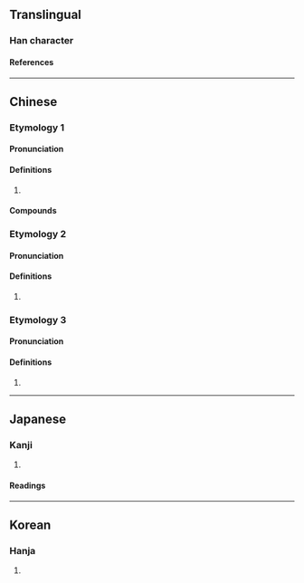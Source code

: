 {{also|荥}}
{{character info/new}}
==Translingual==

===Han character===
{{Han char|rn=85|rad=水|as=10|sn=13|four=99232|canj=FFBE|ids=⿱𤇾水}}

====References====
{{Han ref|kx=0642.230|dkj=18026|dj=1050.040|hdz=31691.140|uh=6ECE}}

----

==Chinese==
{{zh-forms|s=荥}}

===Etymology 1===

====Pronunciation====
{{zh-pron
|m=xíng
|c=jing4
|mc=y
|oc=y
|ma=y
|cat=pn
}}

====Definitions====
{{zh-hanzi}}

# {{rfdef|zh}}

====Compounds====
{{zh-der|滎陽|滎澤|滎水|滎波|滎播|滎灌}}

===Etymology 2===

====Pronunciation====
{{zh-pron
|m=yíng
|c=jing4
|ma=y
|cat=syllable
}}

====Definitions====
{{zh-hanzi}}

# {{zh-used in|滎經|a [[placename]] in [[Sichuan]] province}}

===Etymology 3===

====Pronunciation====
{{zh-pron
|m=yīng
|ma=zh-ying.ogg
|cat=syllable
}}

====Definitions====
{{zh-hanzi}}

# {{zh-used in|滎瀯|[[swirl]]ing and [[gush]]ing up}}

----

==Japanese==

===Kanji===
{{ja-kanji|grade=|rs=水10|shin=泶}}

# {{rfdef|ja|sort=水10}}

====Readings====
{{ja-readings
|goon=ぎょう, きょう, よう
|kanon=けい, えい
|kun=ちょろちょろ-
}}

----

==Korean==

===Hanja===
{{ko-hanja|hangeul=형|eumhun=|rv=hyeong|mr=hyŏng|y=hyeng}}

# {{rfdef|ko|sort=水10}}